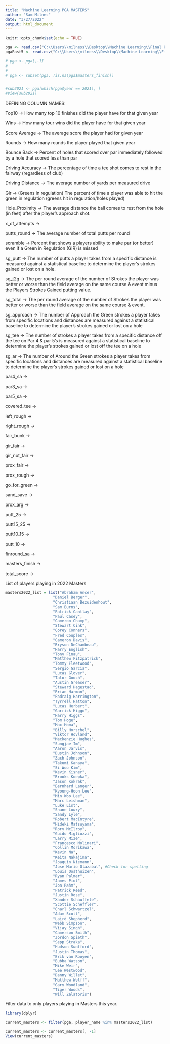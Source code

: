 ```yaml
---
title: "Machine Learning PGA MASTERS"
author: "Sam Milnes"
date: "3/27/2022"
output: html_document
---
```


```r
knitr::opts_chunk$set(echo = TRUE)
```

```r

pga <- read.csv("C:\\Users\\milness\\Desktop\\Machine Learning\\Final Project\\2022Masters_pred_data.csv")
pgaPast5 <- read.csv("C:\\Users\\milness\\Desktop\\Machine Learning\\Final Project\\2022Masters_past5.csv")

# pga <- pga[,-1]
# 
# 
# pga <- subset(pga, !is.na(pga$masters_finish))


#sub2021 <- pga[which(pga$year == 2021), ]
#View(sub2021)
```

DEFINING COLUMN NAMES:


Top10 -> How many top 10 finishes did the player have for that given year

Wins -> How many tour wins did the player have for that given year

Score Average -> The average score the player had for given year

Rounds -> How many rounds the player played that given year

Bounce Back -> Percent of holes that scored over par immediately followed by a hole that scored less than par

Driving Accuracy -> The percentage of time a tee shot comes to rest in the fairway (regardless of club)

Driving Distance -> The average number of yards per measured drive

Gir -> (Greens in regulation) The percent of time a player was able to hit the green in regulation (greens hit in regulation/holes played)

Hole_Proximity -> The average distance the ball comes to rest from the hole (in feet) after the player's approach shot.

x_of_attempts -> 

putts_round ->  The average number of total putts per round

scramble -> Percent that shows a players ability to make par (or better) even if a Green in Regulation (GIR) is missed

sg_putt -> The number of putts a player takes from a specific distance is measured against a statistical baseline to determine the player's strokes gained or lost on a hole.

sg_t2g -> The per round average of the number of Strokes the player was better or worse than the field average on the same course & event minus the Players Strokes Gained putting value.

sg_total -> The per round average of the number of Strokes the player was better or worse than the field average on the same course & event.

sg_approach -> The number of Approach the Green strokes a player takes from specific locations and distances are measured against a statistical baseline to determine the player's strokes gained or lost on a hole

sg_tee -> The number of strokes a player takes from a specific distance off the tee on Par 4 & par 5's is measured against a statistical baseline to determine the player's strokes gained or lost off the tee on a hole

sg_ar -> The number of Around the Green strokes a player takes from specific locations and distances are measured against a statistical baseline to determine the player's strokes gained or lost on a hole

par4_sa -> 

par3_sa ->

par5_sa -> 

covered_tee -> 

left_rough ->

right_rough -> 

fair_bunk -> 

gir_fair -> 

gir_not_fair -> 

prox_fair ->

prox_rough -> 

go_for_green ->

sand_save -> 

prox_arg ->

putt_25 ->

putt15_25 ->

putt10_15 ->

putt_10 ->

finround_sa ->

masters_finish ->

total_score -> 




List of players playing in 2022 Masters
```r

masters2022_list = list("Abraham Ancer",
                     "Daniel Berger",
                     "Christiaan Bezuidenhout",
                     "Sam Burns",
                     "Patrick Cantlay",
                     "Paul Casey",
                     "Cameron Champ",
                     "Stewart Cink",
                     "Corey Conners",
                     "Fred Couples",
                     "Cameron Davis",
                     "Bryson DeChambeau",
                     "Harry English",
                     "Tony Finau",
                     "Matthew Fitzpatrick",
                     "Tommy Fleetwood",
                     "Sergio Garcia",
                     "Lucas Glover",
                     "Talor Gooch",
                     "Austin Greaser",
                     "Steward Hagestad",
                     "Brian Harman",
                     "Padraig Harrington",
                     "Tyrrell Hatton",
                     "Lucas Herbert",
                     "Garrick Higgo",
                     "Harry Higgs",
                     "Tom Hoge",
                     "Max Homa",
                     "Billy Horschel",
                     "Viktor Hovland",
                     "Mackenzie Hughes",
                     "Sungjae Im",
                     "Aaron Jarvis",
                     "Dustin Johnson",
                     "Zach Johnson",
                     "Takumi Kanaya",
                     "Si Woo Kim",
                     "Kevin Kisner",
                     "Brooks Koepka",
                     "Jason Kokrak",
                     "Bernhard Langer",
                     "Kyoung-Hoon Lee",
                     "Min Woo Lee",
                     "Marc Leishman",
                     "Luke List",
                     "Shane Lowry",
                     "Sandy Lyle",
                     "Robert MacIntyre",
                     "Hideki Matsuyama",
                     "Rory McIlroy",
                     "Guido Migliozzi",
                     "Larry Mize",
                     "Francesco Molinari",
                     "Collin Morikawa",
                     "Kevin Na",
                     "Keita Nakajima",
                     "Joaquin Niemann",
                     "Jose Mario Olazabal", #Check for spelling
                     "Louis Oosthuizen",
                     "Ryan Palmer",
                     "James Piot",
                     "Jon Rahm",
                     "Patrick Reed",
                     "Justin Rose",
                     "Xander Schauffele",
                     "Scottie Scheffler",
                     "Charl Schwartzel",
                     "Adam Scott",
                     "Laird Shepherd",
                     "Webb Simpson",
                     "Vijay Singh",
                     "Camerson Smith",
                     "Jordon Spieth",
                     "Sepp Straka",
                     "Hudson Swafford",
                     "Justin Thomas",
                     "Erik van Rooyen",
                     "Bubba Watson",
                     "Mike Weir",
                     "Lee Westwood",
                     "Danny Willet",
                     "Matthew Wolff",
                     "Gary Woodland",
                     "Tiger Woods",
                     "Will Zalatoris")
```

Filter data to only players playing in Masters this year.
```r
library(dplyr)    

current_masters <- filter(pga, player_name %in% masters2022_list)

current_masters <- current_masters[, -1]
View(current_masters)

```

